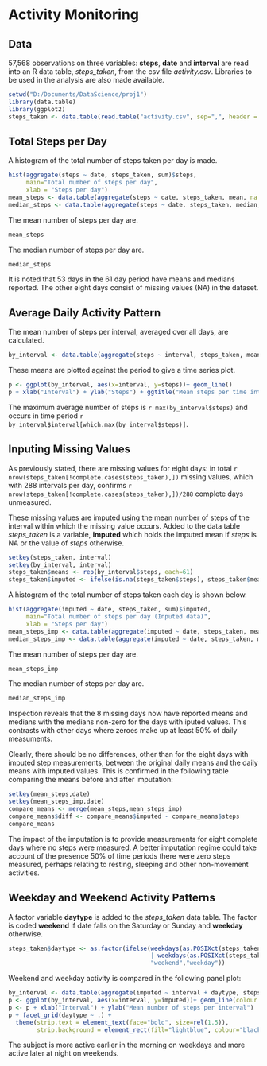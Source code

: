 # Activity Monitoring #

## Data ##

57,568 observations on three variables: **steps**, **date** and **interval** are read into an R data table, *steps_taken*, from the csv file *activity.csv*. Libraries to be used in the analysis are also made available.


```r
setwd("D:/Documents/DataScience/proj1")
library(data.table)
library(ggplot2)
steps_taken <- data.table(read.table("activity.csv", sep=",", header = TRUE, na.strings = "NA"))
```

## Total Steps per Day ##

A histogram of the total number of steps taken per day is made. 

```r
hist(aggregate(steps ~ date, steps_taken, sum)$steps, 
     main="Total number of steps per day",
     xlab = "Steps per day")
mean_steps <- data.table(aggregate(steps ~ date, steps_taken, mean, na.rm=TRUE))
median_steps <- data.table(aggregate(steps ~ date, steps_taken, median, na.rm = TRUE))
```

The mean number of steps per day are.

```r
mean_steps
```

The median number of steps per day are.

```r
median_steps
```

It is noted that 53 days in the 61 day period have means and medians reported. The other eight days consist of missing values (NA) in the dataset.

## Average Daily Activity Pattern ##

The mean number of steps per interval, averaged over all days, are calculated.

```r
by_interval <- data.table(aggregate(steps ~ interval, steps_taken, mean, na.rm=TRUE))
```

These means are plotted against the period to give a time series plot.

```r
p <- ggplot(by_interval, aes(x=interval, y=steps))+ geom_line()
p + xlab("Interval") + ylab("Steps") + ggtitle("Mean steps per time interval")
```

The maximum average number of steps is `r max(by_interval$steps)` and occurs in time period `r by_interval$interval[which.max(by_interval$steps)]`.

## Inputing Missing Values ##

As previously stated, there are missing values for eight days: in total  `r nrow(steps_taken[!complete.cases(steps_taken),])` missing values, which with 288 intervals per day, confirms `r nrow(steps_taken[!complete.cases(steps_taken),])/288` complete days unmeasured.

These missing values are imputed using the mean number of steps of the interval within which the missing value occurs. Added to the data table *steps_taken* is a variable, **imputed** which holds the imputed mean if *steps* is NA or the value of *steps* otherwise.

```r
setkey(steps_taken, interval)
setkey(by_interval, interval)
steps_taken$means <- rep(by_interval$steps, each=61)
steps_taken$imputed <- ifelse(is.na(steps_taken$steps), steps_taken$means, steps_taken$steps)
```

A histogram of the total number of steps taken each day is shown below.

```r
hist(aggregate(imputed ~ date, steps_taken, sum)$imputed, 
     main="Total number of steps per day (Inputed data)",
     xlab = "Steps per day")
mean_steps_imp <- data.table(aggregate(imputed ~ date, steps_taken, mean, na.rm=TRUE))
median_steps_imp <- data.table(aggregate(imputed ~ date, steps_taken, median, na.rm = TRUE))
```
The mean number of steps per day are.

```r
mean_steps_imp
```

The median number of steps per day are.

```r
median_steps_imp
```

Inspection reveals that the 8 missing days now have reported means and medians with the medians non-zero for the days with iputed values. This contrasts with other days where zeroes make up at least 50% of daily measuments.

Clearly, there should be no differences, other than for the eight days with imputed step measurements, between the original daily means and the daily means with imputed values. This is confirmed in the following table comparing the means before and after imputation:

```r
setkey(mean_steps,date)
setkey(mean_steps_imp,date)
compare_means <- merge(mean_steps,mean_steps_imp)
compare_means$diff <- compare_means$imputed - compare_means$steps
compare_means
```

The impact of the imputation is to provide measurements for eight complete days where no steps were measured. A better imputation regime could take account of the presence 50% of time periods there were zero steps measured, perhaps relating to resting, sleeping and other non-movement activities.

## Weekday and Weekend Activity Patterns ##

A factor variable **daytype** is added to the *steps_taken* data table. The factor is coded **weekend** if date falls on the Saturday or Sunday and **weekday** otherwise.

```r
steps_taken$daytype <- as.factor(ifelse(weekdays(as.POSIXct(steps_taken$date))=="Saturday" 
                                        | weekdays(as.POSIXct(steps_taken$date))=="Sunday",
                                        "weekend","weekday"))
```

Weekend and weekday activity is compared in the following panel plot:

```r
by_interval <- data.table(aggregate(imputed ~ interval + daytype, steps_taken, mean, na.rm=TRUE))
p <- ggplot(by_interval, aes(x=interval, y=imputed))+ geom_line(colour = "blue")
p <- p + xlab("Interval") + ylab("Mean number of steps per interval") 
p + facet_grid(daytype ~ .) +
  theme(strip.text = element_text(face="bold", size=rel(1.5)),
        strip.background = element_rect(fill="lightblue", colour="black", size=1))
```

The subject is more active earlier in the morning on weekdays and more active later at night on weekends.